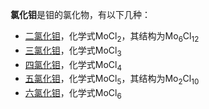 '''氯化钼'''是钼的氯化物，有以下几种：
* [[二氯化钼|二氯化钼]]，化学式MoCl<sub>2</sub>，其结构为Mo<sub>6</sub>Cl<sub>12</sub>
* [[三氯化钼|三氯化钼]]，化学式MoCl<sub>3</sub>
* [[四氯化钼|四氯化钼]]，化学式MoCl<sub>4</sub>
* [[五氯化钼|五氯化钼]]，化学式MoCl<sub>5</sub>，其结构为Mo<sub>2</sub>Cl<sub>10</sub>
* [[六氯化钼|六氯化钼]]，化学式MoCl<sub>6</sub>

{{卤化物消歧义}}